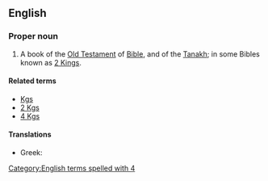 ==English==
{{book of the Bible|Books of Kings}}

===Proper noun===
{{en-proper-noun}}
# {{biblical}}  A book of the [[Old Testament]] of [[Bible]], and of the [[Tanakh]]; in some Bibles known as [[2 Kings]].

====Related terms====
*[[Kgs]]
*[[2 Kgs]]
*[[4 Kgs]]

====Translations====
{{trans-top|book of the Bible}}
*Greek: {{t|el|Δ' Βασιλειών||tr=D' Vasileión}}
{{trans-mid}}
{{trans-bottom}}

[[Category:English terms spelled with 4]]